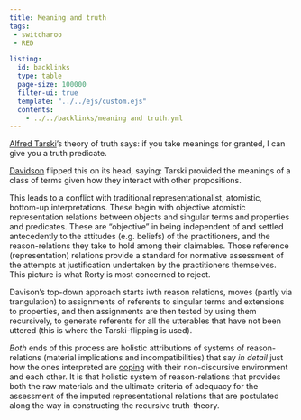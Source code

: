 ```yaml
---
title: Meaning and truth
tags: 
 - switcharoo
 - RED

listing:
  id: backlinks
  type: table
  page-size: 100000
  filter-ui: true
  template: "../../ejs/custom.ejs"
  contents:
    - ../../backlinks/meaning and truth.yml
---
```



[Alfred Tarski](/docs/phil/people/Alfred Tarski.html)'s theory of truth says: if you take meanings for granted, I can give you a truth predicate.

[Davidson](/docs/phil/people/Donald Davidson.html) flipped this on its head, saying: Tarski provided the meanings of a class of terms given how they interact with other propositions.

This leads to a conflict with traditional representationalist, atomistic, bottom-up interpretations. These begin with objective atomistic representation relations between objects and singular terms and properties and predicates. These are “objective” in being independent of and settled antecedently to the attitudes (e.g. beliefs) of the practitioners, and the reason-relations they take to hold among their claimables. Those reference (representation) relations provide a standard for normative assessment of the attempts at justification undertaken by the practitioners themselves. This picture is what Rorty is most concerned to reject.

Davison's top-down approach starts iwth reason relations, moves (partly via trangulation) to assignments of referents to singular terms and extensions to properties, and then  assignments are then tested by using them recursively, to generate referents for all the utterables that have not been uttered (this is where the Tarski-flipping is used).

*Both* ends of this process are holistic attributions of systems of reason-relations (material implications and incompatibilities) that say *in detail* just how the ones interpreted are [coping](/docs/phil/Coping.html) with their non-discursive environment and each other. It is that holistic system of reason-relations that provides both the raw materials and the ultimate criteria of adequacy for the assessment of the imputed representational relations that are postulated along the way in constructing the recursive truth-theory.